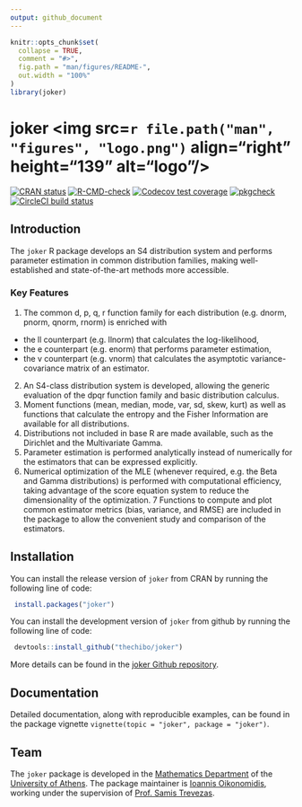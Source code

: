 ```yaml
---
output: github_document
---
```


<!-- README.md is generated from README.Rmd. Please edit that file -->

```r
knitr::opts_chunk$set(
  collapse = TRUE,
  comment = "#>",
  fig.path = "man/figures/README-",
  out.width = "100%"
)
library(joker)
```

# joker <img src=`r file.path("man", "figures", "logo.png")` align="right" height="139" alt="logo"/>

<!-- badges: start -->
[![CRAN status](https://www.r-pkg.org/badges/version/joker)](https://CRAN.R-project.org/package=joker)
[![R-CMD-check](https://github.com/thechibo/joker/actions/workflows/R-CMD-check.yaml/badge.svg)](https://github.com/thechibo/joker/actions/workflows/R-CMD-check.yaml)
[![Codecov test coverage](https://codecov.io/gh/thechibo/joker/graph/badge.svg)](https://app.codecov.io/gh/thechibo/joker)
[![pkgcheck](https://github.com/thechibo/joker/workflows/pkgcheck/badge.svg)](https://github.com/thechibo/joker/actions?query=workflow%3Apkgcheck)
[![CircleCI build status](https://circleci.com/gh/thechibo/joker.svg?style=svg)](https://circleci.com/gh/thechibo/joker)
<!-- badges: end -->

## Introduction

The `joker` R package develops an S4 distribution system and performs parameter estimation in common distribution families, making well-established and state-of-the-art methods more accessible.

### Key Features

1. The common d, p, q, r function family for each distribution (e.g. dnorm, pnorm, qnorm, rnorm) is enriched with 
  - the ll counterpart (e.g. llnorm) that calculates the log-likelihood, 
  - the e counterpart (e.g. enorm) that performs parameter estimation,
  - the v counterpart (e.g. vnorm) that calculates the asymptotic variance-covariance matrix of an estimator.
2. An S4-class distribution system is developed, allowing the generic evaluation of the dpqr function family and basic distribution calculus. 
3. Moment functions (mean, median, mode, var, sd, skew, kurt) as well as functions that calculate the entropy and the Fisher Information are available for all distributions.
4. Distributions not included in base R are made available, such as the Dirichlet and the Multivariate Gamma.
5. Parameter estimation is performed analytically instead of numerically for the estimators that can be expressed explicitly.
6. Numerical optimization of the MLE (whenever required, e.g. the Beta and Gamma distributions) is performed with computational efficiency, taking advantage of the score equation system to reduce the dimensionality of the optimization.
7 Functions to compute and plot common estimator metrics (bias, variance, and RMSE) are included in the package to allow the convenient study and comparison of the estimators.

## Installation

You can install the release version of `joker` from CRAN by running the following line of code:

```r
 install.packages("joker")
```

You can install the development version of `joker` from github by running the following line of code:

```r
 devtools::install_github("thechibo/joker")
```

More details can be found in the [joker Github repository](https://github.com/thechibo/joker "joker Github repository").

## Documentation

Detailed documentation, along with reproducible examples, can be found in the package vignette `vignette(topic = "joker", package = "joker")`.

## Team

The `joker` package is developed in the 
[Mathematics Department](https://en.math.uoa.gr/ "Mathematics Department Homepage") of the [University of Athens](https://en.uoa.gr/ "University of Athens Homepage"). The package maintainer is [Ioannis Oikonomidis](http://users.uoa.gr/~goikon/ "Ioannis Oikonomidis Homepage"), working under the supervision of [Prof. Samis Trevezas](http://scholar.uoa.gr/strevezas/ "Samis Trevezas Homepage").
